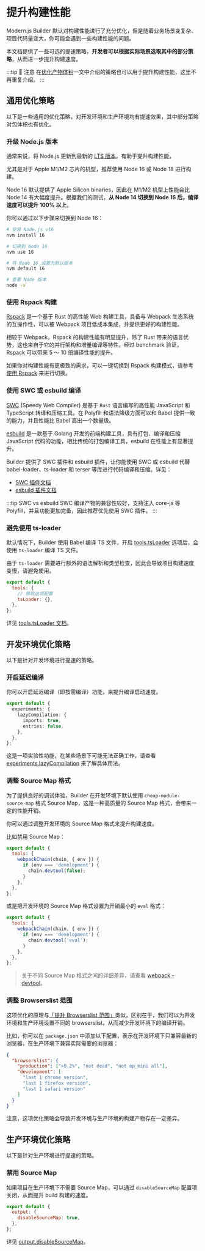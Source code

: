 # 提升构建性能

Modern.js Builder 默认对构建性能进行了充分优化，但是随着业务场景变复杂、项目代码量变大，你可能会遇到一些构建性能的问题。

本文档提供了一些可选的提速策略，**开发者可以根据实际场景选取其中的部分策略**，从而进一步提升构建速度。

:::tip 📢 注意
在[优化产物体积](/guide/optimization/optimize-bundle.html)一文中介绍的策略也可以用于提升构建性能，这里不再重复介绍。
:::

## 通用优化策略

以下是一些通用的优化策略，对开发环境和生产环境均有提速效果，其中部分策略对包体积也有优化。

### 升级 Node.js 版本

通常来说，将 Node.js 更新到最新的 [LTS 版本](https://github.com/nodejs/release#release-schedule)，有助于提升构建性能。

尤其是对于 Apple M1/M2 芯片的机型，推荐使用 Node 16 或 Node 18 进行构建。

Node 16 默认提供了 Apple Silicon binaries，因此在 M1/M2 机型上性能会比 Node 14 有大幅度提升。根据我们的测试，**从 Node 14 切换到 Node 16 后，编译速度可以提升 100% 以上**。

你可以通过以下步骤来切换到 Node 16：

```bash
# 安装 Node.js v16
nvm install 16

# 切换到 Node 16
nvm use 16

# 将 Node 16 设置为默认版本
nvm default 16

# 查看 Node 版本
node -v
```

### 使用 Rspack 构建

[Rspack](https://www.rspack.dev/) 是一个基于 Rust 的高性能 Web 构建工具，具备与 Webpack 生态系统的互操作性，可以被 Webpack 项目低成本集成，并提供更好的构建性能。

相较于 Webpack，Rspack 的构建性能有明显提升，除了 Rust 带来的语言优势，这也来自于它的并行架构和增量编译等特性。经过 benchmark 验证，Rspack 可以带来 5 ～ 10 倍编译性能的提升。

如果你对构建性能有更极致的需求，可以一键切换到 Rspack 构建模式，请参考 [使用 Rspack](/guide/advanced/rspack-start.html) 来进行切换。

### 使用 SWC 或 esbuild 编译

[SWC](https://swc.rs/) (Speedy Web Compiler) 是基于 `Rust` 语言编写的高性能 JavaScript 和 TypeScript 转译和压缩工具。在 Polyfill 和语法降级方面可以和 Babel 提供一致的能力，并且性能比 Babel 高出一个数量级。

[esbuild](https://esbuild.github.io/) 是一款基于 Golang 开发的前端构建工具，具有打包、编译和压缩 JavaScript 代码的功能，相比传统的打包编译工具，esbuild 在性能上有显著提升。

Builder 提供了 SWC 插件和 esbuild 插件，让你能使用 SWC 或 esbuild 代替 babel-loader、ts-loader 和 terser 等库进行代码编译和压缩。详见：

- [SWC 插件文档](/plugins/plugin-swc.html)
- [esbuild 插件文档](/plugins/plugin-esbuild.html)

:::tip SWC vs esbuild
SWC 编译产物的兼容性较好，支持注入 core-js 等 Polyfill，并且功能更加完备，因此推荐优先使用 SWC 插件。
:::

### 避免使用 ts-loader

默认情况下，Builder 使用 Babel 编译 TS 文件，开启 [tools.tsLoader](/api/config-tools.html#toolstsloader) 选项后，会使用 `ts-loader` 编译 TS 文件。

由于 `ts-loader` 需要进行额外的语法解析和类型检查，因此会导致项目构建速度变慢，请避免使用。

```js
export default {
  tools: {
    // 移除这项配置
    tsLoader: {},
  },
};
```

详见 [tools.tsLoader 文档](/api/config-tools.html#toolstsloader)。

## 开发环境优化策略

以下是针对开发环境进行提速的策略。

### 开启延迟编译

你可以开启延迟编译（即按需编译）功能，来提升编译启动速度。

```ts
export default {
  experiments: {
    lazyCompilation: {
      imports: true,
      entries: false,
    },
  },
};
```

这是一项实验性功能，在某些场景下可能无法正确工作，请查看 [experiments.lazyCompilation](/api/config-experiments.html#experiments-lazycompilation) 来了解具体用法。

### 调整 Source Map 格式

为了提供良好的调试体验，Builder 在开发环境下默认使用 `cheap-module-source-map` 格式 Source Map，这是一种高质量的 Source Map 格式，会带来一定的性能开销。

你可以通过调整开发环境的 Source Map 格式来提升构建速度。

比如禁用 Source Map：

```js
export default {
  tools: {
    webpackChain(chain, { env }) {
      if (env === 'development') {
        chain.devtool(false);
      }
    },
  },
};
```

或是把开发环境的 Source Map 格式设置为开销最小的 `eval` 格式：

```js
export default {
  tools: {
    webpackChain(chain, { env }) {
      if (env === 'development') {
        chain.devtool('eval');
      }
    },
  },
};
```

> 关于不同 Source Map 格式之间的详细差异，请查看 [webpack - devtool](https://webpack.js.org/configuration/devtool/)。

### 调整 Browserslist 范围

这项优化的原理与[「提升 Browserslist 范围」](/guide/optimization/optimize-bundle.html#adjust-browserslist)类似，区别在于，我们可以为开发环境和生产环境设置不同的 browserslist，从而减少开发环境下的编译开销。

比如，你可以在 `package.json` 中添加以下配置，表示在开发环境下只兼容最新的浏览器，在生产环境下兼容实际需要的浏览器：

```json
{
  "browserslist": {
    "production": [">0.2%", "not dead", "not op_mini all"],
    "development": [
      "last 1 chrome version",
      "last 1 firefox version",
      "last 1 safari version"
    ]
  }
}
```

注意，这项优化策略会导致开发环境与生产环境的构建产物存在一定差异。

## 生产环境优化策略

以下是针对生产环境进行提速的策略。

### 禁用 Source Map

如果项目在生产环境下不需要 Source Map，可以通过 `disableSourceMap` 配置项关闭，从而提升 build 构建的速度。

```js
export default {
  output: {
    disableSourceMap: true,
  },
};
```

详见 [output.disableSourceMap](/api/config-output.html#outputdisablesourcemap)。

